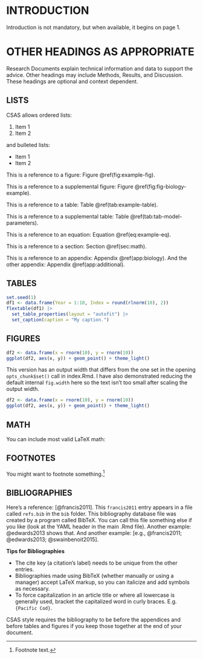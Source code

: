 # INTRODUCTION

Introduction is not mandatory, but when available, it begins on page 1.

# OTHER HEADINGS AS APPROPRIATE

Research Documents explain technical information and data to support the advice. Other headings may include Methods, Results, and Discussion. These headings are optional and context dependent.

## LISTS

CSAS allows ordered lists:

::: {custom-style="List Number"}
1. Item 1
2. Item 2
:::

and bulleted lists:

::: {custom-style="List Bullet"}
- Item 1
- Item 2
:::

This is a reference to a figure: Figure \@ref(fig:example-fig).

This is a reference to a supplemental figure: Figure \@ref(fig:fig-biology-example).

This is a reference to a table: Table \@ref(tab:example-table).

This is a reference to a supplemental table: Table \@ref(tab:tab-model-parameters).

This is a reference to an equation: Equation \@ref(eq:example-eq).

This is a reference to a section: Section \@ref(sec:math).

This is a reference to an appendix: Appendix \@ref(app:biology). And the other appendix: Appendix \@ref(app:additional).

## TABLES

```r
set.seed(1)
df1 <- data.frame(Year = 1:10, Index = round(rlnorm(10), 2))
flextable(df1) |> 
  set_table_properties(layout = "autofit") |>
  set_caption(caption = "My caption.")
```

## FIGURES

```r
df2 <- data.frame(x = rnorm(10), y = rnorm(10))
ggplot(df2, aes(x, y)) + geom_point() + theme_light()
```

This version has an output width that differs from the one set in the opening `opts_chunk$set()` call in index.Rmd. I have also demonstrated reducing the default internal `fig.width` here so the text isn't too small after scaling the output width.

```r
df2 <- data.frame(x = rnorm(10), y = rnorm(10))
ggplot(df2, aes(x, y)) + geom_point() + theme_light()
```

## MATH {#sec:math}

You can include most valid LaTeX math:

\begin{equation}
  1 + 1 = 2
  (\#eq:example-eq)
\end{equation}

## FOOTNOTES

You might want to footnote something.^[Footnote text.]

## BIBLIOGRAPHIES

Here's a reference: [@francis2011]. This `francis2011` entry appears in a file called `refs.bib` in the `bib` folder. This bibliography database file was created by a program called BibTeX. You can call this file something else if you like (look at the YAML header in the main .Rmd file). Another example: @edwards2013 shows that. And another example: [e.g., @francis2011; @edwards2013; @swainbenoit2015].

**Tips for Bibliographies**

- The cite key (a citation's label) needs to be unique from the other entries.
- Bibliographies made using BibTeX (whether manually or using a manager) accept LaTeX markup, so you can italicize and add symbols as necessary.
- To force capitalization in an article title or where all lowercase is generally used, bracket the capitalized word in curly braces. E.g. `{Pacific Cod}`.

CSAS style requires the bibliography to be before the appendices and before tables and figures if you keep those together at the end of your document.
